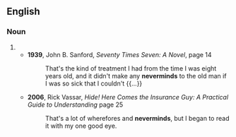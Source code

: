==English==

===Noun===
{{head|en|noun form}}

# {{plural of|en|nevermind}}
#* '''1939''', John B. Sanford, ''Seventy Times Seven: A Novel'', page 14
#*: That's the kind of treatment I had from the time I was eight years old, and it didn't make any '''neverminds''' to the old man if I was so sick that I couldn't {{...}}
#* '''2006''', Rick Vassar, ''Hide! Here Comes the Insurance Guy: A Practical Guide to Understanding'' page 25
#*: That's a lot of wherefores and '''neverminds''', but I began to read it with my one good eye.
